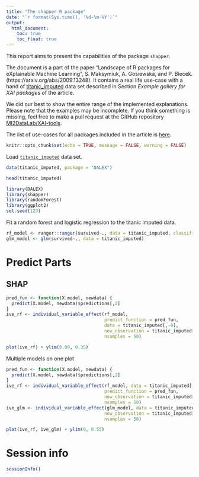 ```yaml
---
title: "The shapper R package"
date: "`r format(Sys.time(), '%d-%m-%Y')`"
output:
  html_document:
    toc: true
    toc_float: true
---
```


  
This report aims to present the capabilities of the package `shapper`. 

The document is a part of the paper "Landscape of R packages for eXplainable Machine Learning", S. Maksymiuk, A. Gosiewska, and P. Biecek. 
(https://arxiv.org/abs/2009.13248). It contains a real life use-case with a hand of [titanic_imputed](https://modeloriented.github.io/DALEX/reference/titanic.html) data set described in Section *Example gallery for XAI packages* of the article.

We did our best to show the entire range of the implemented explanations. Please note that the examples may be incomplete. If you think something is missing, feel free to make a pull request at the GitHub repository [MI2DataLab/XAI-tools](https://github.com/MI2DataLab/XAI-tools).

The list of use-cases for all packages included in the article is [here](http://xai-tools.drwhy.ai/).   

```r
knitr::opts_chunk$set(echo = TRUE, message = FALSE, warning = FALSE)
```

Load [`titanic_imputed`](https://modeloriented.github.io/DALEX/reference/titanic.html) data set.

```r
data(titanic_imputed, package = "DALEX")

head(titanic_imputed)
```


```r
library(DALEX)
library(shapper)
library(randomForest)
library(ggplot2)
set.seed(123)
```

Fit a random forest and logistic regression to the titanic imputed data.

```r
rf_model <- ranger::ranger(survived~., data = titanic_imputed, classification = TRUE, probability = TRUE)
glm_model <- glm(survived~., data = titanic_imputed)
```



# Predict Parts

## SHAP 


```r
pred_fun <- function(X.model, newdata) {
  predict(X.model, newdata)$predictions[,2]
}
ive_rf <- individual_variable_effect(rf_model, 
                                     predict_function = pred_fun,
                                     data = titanic_imputed[,-8],
                                     new_observation = titanic_imputed[1, -8],
                                     nsamples = 50)

plot(ive_rf) + ylim(0.09, 0.35)
```

Multiple models on one plot


```r
pred_fun <- function(X.model, newdata) {
  predict(X.model, newdata)$predictions[,2]
}
ive_rf <- individual_variable_effect(rf_model, data = titanic_imputed[,-8],
                                     predict_function = pred_fun,
                                     new_observation = titanic_imputed[1, -8],
                                     nsamples = 50)
ive_glm <- individual_variable_effect(glm_model, data = titanic_imputed[,-8],
                                     new_observation = titanic_imputed[1, -8],
                                     nsamples = 50)

plot(ive_rf, ive_glm) + ylim(0, 0.55)
```

# Session info

```r
sessionInfo()
```